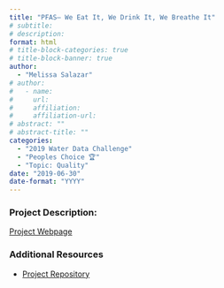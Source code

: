 ```yaml
---
title: "PFAS– We Eat It, We Drink It, We Breathe It"
# subtitle: 
# description: 
format: html
# title-block-categories: true
# title-block-banner: true
author: 
  - "Melissa Salazar"
# author:
#   - name: 
#     url: 
#     affiliation: 
#     affiliation-url:
# abstract: ""
# abstract-title: ""
categories: 
  - "2019 Water Data Challenge"
  - "Peoples Choice 🏆"
  - "Topic: Quality"
date: "2019-06-30"
date-format: "YYYY"
---
```


<!-- COMMENT
## params_NOTUSED-proj_title

#### Year: params_NOTUSED-year

#### Topics: params_NOTUSED-topics

#### Awards: params_NOTUSED-awards

#### Team Members: params_NOTUSED-team_members
UNCOMMENT -->

### Project Description:

[Project Webpage](https://meldataaa.shinyapps.io/PFAS_Analysis_and_Intervention/)

### Additional Resources

- [Project Repository](https://github.com/CAWaterBoardDataCenter/PFAS-Analysis-and-Intervention)
